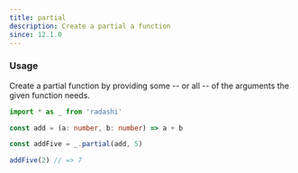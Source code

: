```yaml
---
title: partial
description: Create a partial a function
since: 12.1.0
---
```


### Usage

Create a partial function by providing some -- or all -- of the arguments the given function needs.

```ts twoslash
import * as _ from 'radashi'

const add = (a: number, b: number) => a + b

const addFive = _.partial(add, 5)

addFive(2) // => 7
```
